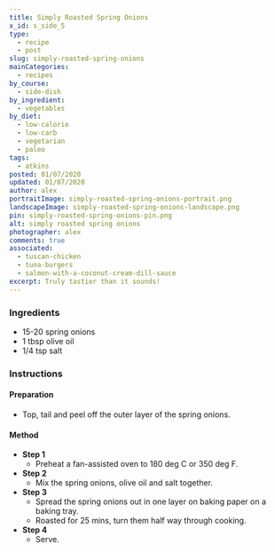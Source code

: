 ```yaml
---
title: Simply Roasted Spring Onions
x_id: s_side_5
type:
  - recipe
  - post
slug: simply-roasted-spring-onions
mainCategories: 
  - recipes
by_course:
  - side-dish
by_ingredient:
  - vegetables
by_diet:
  - low-calorie
  - low-carb
  - vegetarian
  - paleo
tags:
  - atkins
posted: 01/07/2020
updated: 01/07/2020
author: alex
portraitImage: simply-roasted-spring-onions-portrait.png
landscapeImage: simply-roasted-spring-onions-landscape.png
pin: simply-roasted-spring-onions-pin.png
alt: simply roasted spring onions
photographer: alex
comments: true
associated: 
  - tuscan-chicken
  - tuna-burgers
  - salmon-with-a-coconut-cream-dill-sauce
excerpt: Truly tastier than it sounds!
---
```


<Ingredients>

### Ingredients
    
  - 15-20 spring onions
  - 1 tbsp olive oil
  - 1/4 tsp salt

</Ingredients>

<Instructions>

### Instructions

#### Preparation

  - Top, tail and peel off the outer layer of the spring onions.

#### Method

  - **Step 1**
    - Preheat a fan-assisted oven to 180 deg C or 350 deg F.
  - **Step 2**
    - Mix the spring onions, olive oil and salt together.
  - **Step 3**
    - Spread the spring onions out in one layer on baking paper on a baking tray.
    - Roasted for 25 mins, turn them half way through cooking.
  - **Step 4**
    - Serve.

</Instructions>



